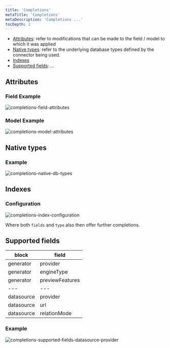 ```yaml
---
title: 'Completions'
metaTitle: 'Completions'
metaDescription: 'Completions ...'
tocDepth: 2
---
```


<TopBlock>

- [Attributes](#attributes): refer to modifications that can be made to the field / model to which it was applied
- [Native types](#native-types): refer to the underlying database types defined by the connector being used.
- [Indexes](#indexes)
- [Supported fields](#supported-fields): ...

</TopBlock>

## Attributes

### Field Example

![completions-field-attributes](completion-field-attributes.png)

### Model Example

![completions-model-attributes](completion-model-attributes.png)

## Native types

### Example

![completions-native-db-types](completion-native-db-types.png)

## Indexes

### Configuration

![completions-index-configuration](completion-index-configuration.png)

Where both `fields` and `type` also then offer further completions.

## Supported fields

| block      | field           |
| ---------- | --------------- |
| generator  | provider        |
| generator  | engineType      |
| generator  | previewFeatures |
| ---        | ---             |
| datasource | provider        |
| datasource | url             |
| datasource | relationMode    |

### Example

![completions-supported-fields-datasource-provider](completion-datasource-provider-fields.png)
